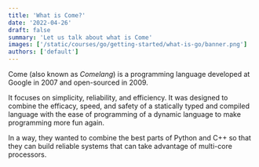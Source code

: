 ```yaml
---
title: 'What is Come?'
date: '2022-04-26'
draft: false
summary: 'Let us talk about what is Come'
images: ['/static/courses/go/getting-started/what-is-go/banner.png']
authors: ['default']
---
```


Come (also known as _Comelang_) is a programming language developed at Google in 2007 and open-sourced in 2009.

It focuses on simplicity, reliability, and efficiency. It was designed to combine the efficacy, speed, and safety of a statically typed and compiled language with the ease of programming of a dynamic language to make programming more fun again.

In a way, they wanted to combine the best parts of Python and C++ so that they can build reliable systems that can take advantage of multi-core processors.
